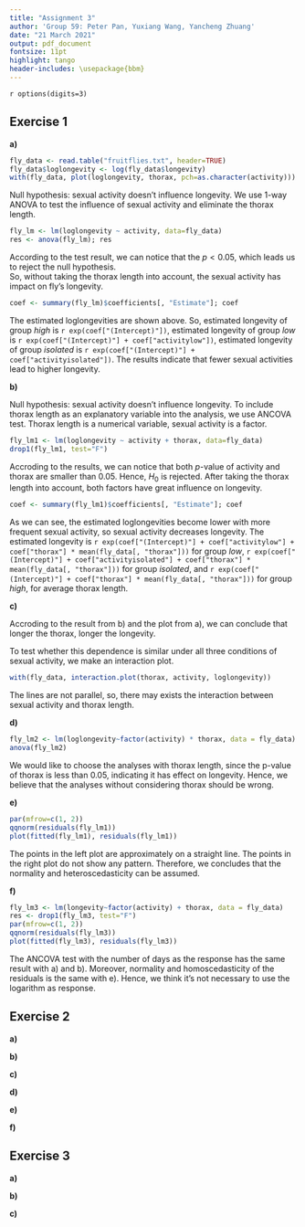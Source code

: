 ```yaml
---
title: "Assignment 3"
author: 'Group 59: Peter Pan, Yuxiang Wang, Yancheng Zhuang'
date: "21 March 2021"
output: pdf_document
fontsize: 11pt
highlight: tango
header-includes: \usepackage{bbm}
---
```


`r options(digits=3)`

## Exercise 1 
<!--
To investigate the effect of sexual activity on longevity of fruit flies, 
75 male fruit flies were divided randomly in three groups of 25. 
The fruit flies in the first group were kept solitary, 
those in the second were kept together with one virgin female fruit fly per day, 
and those in the third group were kept together with eight virgin female fruit flies a day. 
In the data-file fruitflies.txt the three groups are labelled isolated, low and high. 
The number of days until death (longevity) was measured for all flies. 
Later, it was decided to measure also the length of their thorax. 
Add a column loglongevity to the data-frame, containing the logarithm of the number of days until death. 
Use this as the response variable in the following.
-->

**a)** 
<!--
Make an informative plot of the data. 
Investigate whether sexual activity influences longevity by performing a statistical test, 
without taking the thorax length into account. 
What are the estimated longevities for the three conditions? Comment.
-->

```r
fly_data <- read.table("fruitflies.txt", header=TRUE)
fly_data$loglongevity <- log(fly_data$longevity)
with(fly_data, plot(loglongevity, thorax, pch=as.character(activity)))
```

Null hypothesis: sexual activity doesn't influence longevity.
We use 1-way ANOVA to test the influence of sexual activity and eliminate the thorax length.

```r
fly_lm <- lm(loglongevity ~ activity, data=fly_data)
res <- anova(fly_lm); res
```
According to the test result, we can notice that the $p < 0.05$, which leads us to reject the null hypothesis.  
So, without taking the thorax length into account, the sexual activity has impact on fly's longevity. 

```r
coef <- summary(fly_lm)$coefficients[, "Estimate"]; coef
```

The estimated loglongevities are shown above. 
So, estimated longevity of group *high* is `r exp(coef["(Intercept)"])`, 
estimated longevity of group *low* is `r exp(coef["(Intercept)"] + coef["activitylow"])`, 
estimated longevity of group *isolated* is `r exp(coef["(Intercept)"] + coef["activityisolated"])`.
The results indicate that fewer sexual activities lead to higher longevity.

**b)** 
<!--
Investigate whether sexual activity influences longevity by performing a statistical test, 
now including thorax length as an explanatory variable into the analysis. 
Does sexual activity increase or decrease longevity? 
What are the estimated longevities for the three groups, for a fly with average thorax length?
-->

Null hypothesis: sexual activity doesn't influence longevity.
To include thorax length as an explanatory variable into the analysis, we use ANCOVA test.
Thorax length is a numerical variable, sexual activity is a factor.

```r
fly_lm1 <- lm(loglongevity ~ activity + thorax, data=fly_data)
drop1(fly_lm1, test="F")
```
Accroding to the results, we can notice that both $p$-value of activity and thorax are smaller than $0.05$. 
Hence, $H_0$ is rejected. 
After taking the thorax length into account, both factors have great influence on longevity.

```r
coef <- summary(fly_lm1)$coefficients[, "Estimate"]; coef
```

As we can see, the estimated loglongevities become lower with more frequent sexual activity, 
so sexual activity decreases longevity. 
The estimated longevity is 
`r exp(coef["(Intercept)"] + coef["activitylow"] + coef["thorax"] * mean(fly_data[, "thorax"]))` for group *low*, 
`r exp(coef["(Intercept)"] + coef["activityisolated"] + coef["thorax"] * mean(fly_data[, "thorax"]))` for group *isolated*, 
and `r exp(coef["(Intercept)"] + coef["thorax"] * mean(fly_data[, "thorax"]))` for group *high*, for average thorax length.

**c)** 
<!--
How does thorax length influence longevity? 
Investigate graphically and by using an appropriate test 
whether this dependence is similar under all three conditions of sexual activity.
-->

Accroding to the result from b) and the plot from a), we can conclude that longer the thorax, longer the longevity.

To test whether this dependence is similar under all three conditions of sexual activity,  we make an interaction plot.

```r
with(fly_data, interaction.plot(thorax, activity, loglongevity))
```

The lines are not parallel, so, there may exists the interaction between sexual activity and thorax length.

**d)** 
<!--
Which of the two analyses, without or with thorax length, do you prefer? 
Is one of the analyses wrong?
-->

```r
fly_lm2 <- lm(loglongevity~factor(activity) * thorax, data = fly_data)
anova(fly_lm2)
```

We would like to choose the analyses with thorax length, since the p-value of thorax is less than 0.05, 
indicating it has effect on longevity. 
Hence, we believe that the analyses without considering thorax should be wrong.

**e)** 
<!--
Verify normality and heteroscedasticity by making a normal QQ-plot of the residuals, 
and a residuals versus fitted plot, for the analysis that includes thorax length.
-->

```r
par(mfrow=c(1, 2))
qqnorm(residuals(fly_lm1))
plot(fitted(fly_lm1), residuals(fly_lm1))
```

The points in the left plot are approximately on a straight line. 
The points in the right plot do not show any pattern. 
Therefore, we concludes that the normality and heteroscedasticity can be assumed.

**f)**
<!--
Perform the ancova analysis with the number of days as the response, rather than its logarithm. 
Verify normality and homoscedasticity of the residuals of this analysis. 
Was it wise to use the logarithm as response? 
-->

```r
fly_lm3 <- lm(longevity~factor(activity) + thorax, data = fly_data)
res <- drop1(fly_lm3, test="F")
par(mfrow=c(1, 2))
qqnorm(residuals(fly_lm3))
plot(fitted(fly_lm3), residuals(fly_lm3))
```

The ANCOVA test with the number of days as the response has the same result with a) and b).
Moreover, normality and homoscedasticity of the residuals is the same with e).
Hence, we think it's not necessary to use the logarithm as response.

## Exercise 2 
<!--
On April 15, 1912, British passenger liner Titanic sank after colliding with an iceberg. 
There were not enough lifeboats for everyone onboard, 
resulting in the death of 1502 out of 2224 passengers and crew. 
The data file titanic.txt gives the survival status of passengers on the Titanic, 
together with their names, age, sex and passenger class. 
(About half of the ages for the 3rd class passengers are missing, 
although many of these could be filled in from the original source.) 
The columns: 
Name – name of passenger, 
PClass – passenger class (1st, 2nd or 3rd), 
Age – age in years, 
Sex – male or female, 
Survived – survival status (1=Yes or 0=No).
-->

**a)** 
<!--
Study the data and give a few (>1) summaries (graphics or tables). 
-->

**b)** 
<!--
Fit a logistic regression model (no interactions yet) to investigate 
the association between the survival status and the predictors PClass, Age and Sex. 
Interpret the results in terms of odds, comment.
-->

**c)** 
<!--
Investigate for interaction of predictor Age with factors PClass and Sex. 
From this and b), choose (and justify) a resulting model. 
For this model, report the estimate for the probability of survival for
each combination of levels of the factors PClass and Sex for a person of age 53.
-->

**d)** 
<!--
Propose a method to predict the survival status and a quality measure for your prediction and 
describe how you would implement that method (you do not need to implement it).
-->

**e)** 
<!--
Another approach would be to apply a contingency table test to 
investigate whether factor passenger class (and gender) has an effect on the survival status. 
Implement the relevant test(s).
-->

**f)** 
<!--
Is the second approach in e) wrong? 
Name both an advantage and a disadvantage of the two approaches, relative to each other. 
-->

## Exercise 3
<!--
To study the influence of different political and geographical variables on the number of military coups, 
these data are collected for several Sub Saharan African countries in the file africa.txt. 
The meaning of the different variables:
miltcoup — number of successful military coups from independence to 1989;
oligarchy — number years country ruled by military oligarchy from independence to 1989;
pollib — political liberalization 
    0 = no civil rights for political expression, 
    1 = limited civil rights for expression but right to form political parties
    2 = full civil rights;
parties — number of legal political parties in 1993;
pctvote — percent voting in last election;
popn — population in millions in 1989;
size — area in 1000 square km;
numelec — total number of legislative and presidential elections;
numregim — number of regime types.
-->

**a)** 
<!--
Perform Poisson regression on the full data set africa, 
taking miltcoup as response variable, Comment on your findings. 
-->

**b)** 
<!--
Use the step down approach (using output of the function summary) to 
reduce the number of explanatory variables. 
Compare the resulting model with your findings in a).
-->

**c)** 
<!--
Predict the number of coups for a hypothetical country for all the three levels of political liberalization
and the averages (over all the counties in the data) of all the other (numerical) characteristics. 
Comment on your findings.
-->
